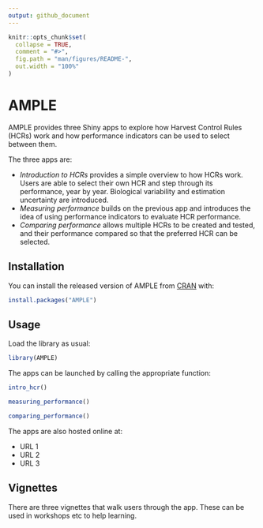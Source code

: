 ```yaml
---
output: github_document
---
```


<!-- README.md is generated from README.Rmd. Please edit that file -->

```r
knitr::opts_chunk$set(
  collapse = TRUE,
  comment = "#>",
  fig.path = "man/figures/README-",
  out.width = "100%"
)
```

# AMPLE

<!-- badges: start -->
<!-- badges: end -->

AMPLE provides three Shiny apps to explore how Harvest Control Rules (HCRs) work and how performance indicators can be used to select between them.

The three apps are:

* *Introduction to HCRs* provides a simple overview to how HCRs work. Users are able to select their own HCR and step through its performance, year by year. Biological variability and estimation uncertainty are introduced.
* *Measuring performance* builds on the previous app and introduces the idea of using performance indicators to evaluate HCR performance.
* *Comparing performance* allows multiple HCRs to be created and tested, and their performance compared so that the preferred HCR can be selected.


## Installation

You can install the released version of AMPLE from [CRAN](https://CRAN.R-project.org) with:

``` r
install.packages("AMPLE")
```

## Usage

Load the library as usual:

```r
library(AMPLE)
```

The apps can be launched by calling the appropriate function:

```r
intro_hcr()
```

```r
measuring_performance()
```

```r
comparing_performance()
```

The apps are also hosted online at:

* URL 1
* URL 2
* URL 3

## Vignettes

There are three vignettes that walk users through the app.
These can be used in workshops etc to help learning.